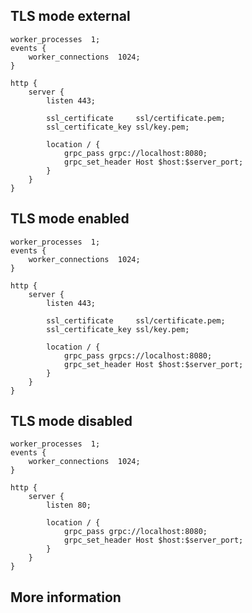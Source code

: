 ## TLS mode external

```
worker_processes  1;
events {
    worker_connections  1024;
}

http {
    server {
        listen 443;

        ssl_certificate     ssl/certificate.pem;
        ssl_certificate_key ssl/key.pem;
 
        location / {
            grpc_pass grpc://localhost:8080;
            grpc_set_header Host $host:$server_port;
        }
    }
}
```

## TLS mode enabled

```
worker_processes  1;
events {
    worker_connections  1024;
}

http {
    server {
        listen 443;

        ssl_certificate     ssl/certificate.pem;
        ssl_certificate_key ssl/key.pem;
 
        location / {
            grpc_pass grpcs://localhost:8080;
            grpc_set_header Host $host:$server_port;
        }
    }
}
```

## TLS mode disabled

```
worker_processes  1;
events {
    worker_connections  1024;
}

http {
    server {
        listen 80;
 
        location / {
            grpc_pass grpc://localhost:8080;
            grpc_set_header Host $host:$server_port;
        }
    }
}
```

## More information